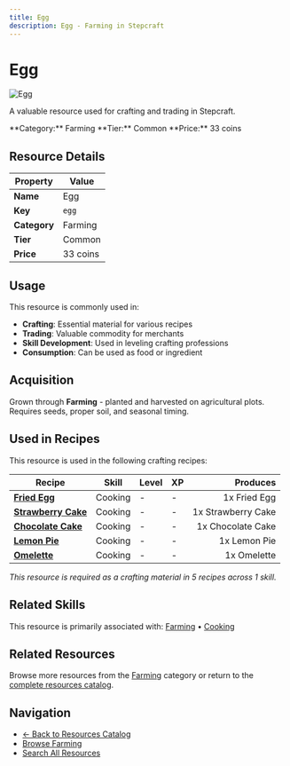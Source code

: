 ```yaml
---
title: Egg
description: Egg - Farming in Stepcraft
---
```


# Egg

<div className="flex items-start gap-6 mb-8">
  <div className="flex-shrink-0">
    <img src="/assets/resources/farming/egg.png" alt="Egg" className="w-24 h-24 border rounded-lg" />
  </div>
  <div className="flex-1">
    <div className="space-y-2">
      <p className="text-lg text-muted-foreground">A valuable resource used for crafting and trading in Stepcraft.</p>
      <div className="flex flex-wrap gap-4 text-sm">
        <span className="px-2 py-1 bg-blue-100 dark:bg-blue-900 rounded-md">
          **Category:** Farming
        </span>
        <span className="px-2 py-1 bg-gray-100 dark:bg-gray-900 rounded-md">
          **Tier:** Common
        </span>
        <span className="px-2 py-1 bg-green-100 dark:bg-green-900 rounded-md">
          **Price:** 33 coins
        </span>
      </div>
    </div>
  </div>
</div>

## Resource Details

| Property | Value |
|----------|-------|
| **Name** | Egg |
| **Key** | `egg` |
| **Category** | Farming |
| **Tier** | Common |
| **Price** | 33 coins |


## Usage

This resource is commonly used in:

- **Crafting**: Essential material for various recipes
- **Trading**: Valuable commodity for merchants
- **Skill Development**: Used in leveling crafting professions
- **Consumption**: Can be used as food or ingredient

## Acquisition

Grown through **Farming** - planted and harvested on agricultural plots. Requires seeds, proper soil, and seasonal timing.


## Used in Recipes

This resource is used in the following crafting recipes:

| Recipe | Skill | Level | XP | Produces |
|--------|-------|-------|----|---------:|
| **[Fried Egg](/docs/resources/individual/fried_egg)** | Cooking | - | - | 1x Fried Egg |
| **[Strawberry Cake](/docs/items/individual/strawberry_cake)** | Cooking | - | - | 1x Strawberry Cake |
| **[Chocolate Cake](/docs/items/individual/chocolate_cake)** | Cooking | - | - | 1x Chocolate Cake |
| **[Lemon Pie](/docs/items/individual/lemon_pie)** | Cooking | - | - | 1x Lemon Pie |
| **[Omelette](/docs/resources/individual/omelette)** | Cooking | - | - | 1x Omelette |

*This resource is required as a crafting material in 5 recipes across 1 skill.*


## Related Skills

This resource is primarily associated with: [Farming](/docs/skills/individual/farming) • [Cooking](/docs/skills/individual/cooking)

## Related Resources

Browse more resources from the [Farming](/docs/resources#farming) category or return to the [complete resources catalog](/docs/resources).

## Navigation

- [← Back to Resources Catalog](/docs/resources)
- [Browse Farming](/docs/resources#farming)
- [Search All Resources](/search)
